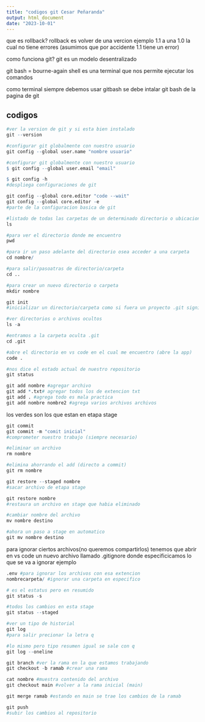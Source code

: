 ```yaml
---
title: "codigos git Cesar Peñaranda"
output: html_document
date: "2023-10-01"
---
```


que es rollback?
rollback es volver de una vercion ejemplo 1.1 a una 1.0 la cual no tiene errores (asumimos que por accidente 1.1 tiene un error)

como funciona git?
git es un modelo desentralizado

git bash = bourne-again shell
es una terminal que nos permite ejecutar los comandos

como terminal siempre debemos usar gitbash
se debe intalar git bash de la pagina de git

## codigos
```r
#ver la version de git y si esta bien instalado
git --version
```

```r
#configurar git globalmente con nuestro usuario
git config --global user.name "nombre usuario"
```

```r
#configurar git globalmente con nuestro usuario
$ git config --global user.email "email"
```

```r
$ git config -h
#despliega configuraciones de git
```

```r
git config --global core.editor "code --wait"
git config --global core.editor -e
#parte de la configuracion basica de git
```

```r
#listado de todas las carpetas de un determinado directorio o ubicacion 
ls
```

```r
#para ver el directorio donde me encuentro
pwd
```

```r
#para ir un paso adelante del directorio osea acceder a una carpeta
cd nombre/
```

```r
#para salir/pasoatras de directorio/carpeta
cd ..
```

```r
#para crear un nuevo directorio o carpeta
mkdir nombre
```

```r
git init
#inicializar un directorio/carpeta como si fuera un proyecto .git significa que esta oculto
```

```r
#ver directorios o archivos ocultos
ls -a
```

```r
#entramos a la carpeta oculta .git
cd .git 
```

```r
#abre el directorio en vs code en el cual me encuentro (abre la app)
code .
```

```r
#nos dice el estado actual de nuestro repositorio
git status
```

```r
git add nombre #agregar archivo
git add *.txt# agregar todos los de extencion txt
git add . #agrega todo es mala practica
git add nombre nombre2 #agrega varios archivos archivos
```

los verdes son los que estan en etapa stage
```r
git commit 
git commit -m "comit inicial"
#comprometer nuestro trabajo (siempre necesario)
```


```r
#eliminar un archivo
rm nombre

#elimina ahorrando el add (directo a commit)
git rm nombre 
```

```r
git restore --staged nombre
#sacar archivo de etapa stage
```

```r
git restore nombre
#restaura un archivo en stage que habia eliminado
```

```r
#cambiar nombre del archivo
mv nombre destino 

#ahora un paso a stage en automatico
git mv nombre destino
```

para ignorar ciertos archivos(no queremos compartirlos)
tenemos que abrir en vs code un nuevo archivo llamado .gitignore 
donde especificicamos lo que se va a ignorar ejemplo

```r
.env #para ignorar los archivos con esa extencion
nombrecarpeta/ #ignorar una carpeta en especifico

```

```r
# es el estatus pero en resumido
git status -s

#todos los cambios en esta stage
git status --staged 
```


```r
#ver un tipo de historial
git log
#para salir precionar la letra q

#lo mismo pero tipo resumen igual se sale con q
git log --oneline
```

```r
git branch #ver la rama en la que estamos trabajando
git checkout -b ramab #crear una rama

cat nombre #muestra contenido del archivo
git checkout main #volver a la rama inicial (main)

git merge ramab #estando en main se trae los cambios de la ramab
```

```r
git push 
#subir los cambios al repositorio
```

